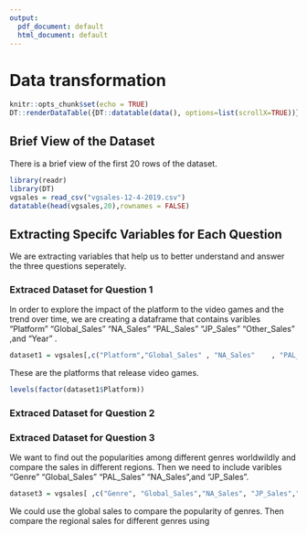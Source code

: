 ```yaml
---
output:
  pdf_document: default
  html_document: default
---
```

# Data transformation

```r
knitr::opts_chunk$set(echo = TRUE)
DT::renderDataTable({DT::datatable(data(), options=list(scrollX=TRUE))})
```

## Brief View of the Dataset
There is a brief view of the first 20 rows of the dataset.
```r
library(readr)
library(DT)
vgsales = read_csv("vgsales-12-4-2019.csv")
datatable(head(vgsales,20),rownames = FALSE)
```




## Extracting Specifc Variables for Each Question

We are extracting variables that help us to better understand and answer the three questions seperately. 

### Extraced Dataset for Question 1

In order to explore the impact of the platform to the video games and the trend over time, we are creating a dataframe that contains varibles "Platform"  "Global_Sales"   "NA_Sales"   "PAL_Sales"  "JP_Sales"   "Other_Sales" ,and "Year" .
```r
dataset1 = vgsales[,c("Platform","Global_Sales" , "NA_Sales"    , "PAL_Sales" , "JP_Sales" ,"Other_Sales","Year" )]
```


These are the platforms that release video games.
```r
levels(factor(dataset1$Platform))
```


### Extraced Dataset for Question 2


### Extraced Dataset for Question 3

We want to find out the popularities among different genres worldwildly and compare the sales in different regions. Then we need to include varibles "Genre" "Global_Sales" "PAL_Sales" "NA_Sales",and "JP_Sales".
```r
dataset3 = vgsales[ ,c("Genre", "Global_Sales","NA_Sales", "JP_Sales","PAL_Sales")]
```

We could use the global sales to compare the popularity of genres. Then compare the regional sales for different genres using